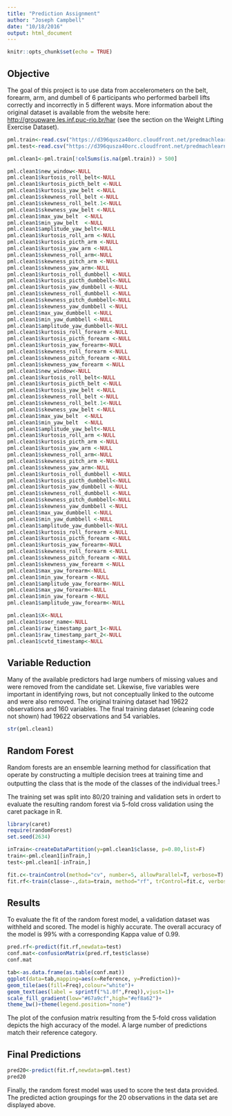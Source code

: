 ```yaml
---
title: "Prediction Assignment"
author: "Joseph Campbell"
date: "10/18/2016"
output: html_document
---
```


```r
knitr::opts_chunk$set(echo = TRUE)
```

## Objective
The goal of this project is to use data from accelerometers on the belt, forearm, arm, and dumbell of 6 participants who performed barbell lifts correctly and incorrectly in 5 different ways. More information about the original dataset is available from the website here: <http://groupware.les.inf.puc-rio.br/har> (see the section on the Weight Lifting Exercise Dataset).
```r
pml.train<-read.csv("https://d396qusza40orc.cloudfront.net/predmachlearn/pml-training.csv")
pml.test<-read.csv("https://d396qusza40orc.cloudfront.net/predmachlearn/pml-testing.csv")

pml.clean1<-pml.train[!colSums(is.na(pml.train)) > 500]

pml.clean1$new_window<-NULL
pml.clean1$kurtosis_roll_belt<-NULL
pml.clean1$kurtosis_picth_belt <-NULL
pml.clean1$kurtosis_yaw_belt <-NULL
pml.clean1$skewness_roll_belt <-NULL
pml.clean1$skewness_roll_belt.1<-NULL
pml.clean1$skewness_yaw_belt <-NULL 
pml.clean1$max_yaw_belt  <-NULL  
pml.clean1$min_yaw_belt  <-NULL 
pml.clean1$amplitude_yaw_belt<-NULL
pml.clean1$kurtosis_roll_arm <-NULL
pml.clean1$kurtosis_picth_arm <-NULL
pml.clean1$kurtosis_yaw_arm <-NULL
pml.clean1$skewness_roll_arm<-NULL
pml.clean1$skewness_pitch_arm <-NULL
pml.clean1$skewness_yaw_arm<-NULL
pml.clean1$kurtosis_roll_dumbbell <-NULL
pml.clean1$kurtosis_picth_dumbbell<-NULL
pml.clean1$kurtosis_yaw_dumbbell <-NULL
pml.clean1$skewness_roll_dumbbell <-NULL
pml.clean1$skewness_pitch_dumbbell<-NULL
pml.clean1$skewness_yaw_dumbbell <-NULL
pml.clean1$max_yaw_dumbbell <-NULL
pml.clean1$min_yaw_dumbbell <-NULL
pml.clean1$amplitude_yaw_dumbbell<-NULL
pml.clean1$kurtosis_roll_forearm <-NULL
pml.clean1$kurtosis_picth_forearm <-NULL
pml.clean1$kurtosis_yaw_forearm<-NULL
pml.clean1$skewness_roll_forearm <-NULL
pml.clean1$skewness_pitch_forearm <-NULL
pml.clean1$skewness_yaw_forearm <-NULL
pml.clean1$new_window<-NULL
pml.clean1$kurtosis_roll_belt<-NULL
pml.clean1$kurtosis_picth_belt <-NULL
pml.clean1$kurtosis_yaw_belt <-NULL
pml.clean1$skewness_roll_belt <-NULL
pml.clean1$skewness_roll_belt.1<-NULL
pml.clean1$skewness_yaw_belt <-NULL 
pml.clean1$max_yaw_belt  <-NULL  
pml.clean1$min_yaw_belt  <-NULL 
pml.clean1$amplitude_yaw_belt<-NULL
pml.clean1$kurtosis_roll_arm <-NULL
pml.clean1$kurtosis_picth_arm <-NULL
pml.clean1$kurtosis_yaw_arm <-NULL
pml.clean1$skewness_roll_arm<-NULL
pml.clean1$skewness_pitch_arm <-NULL
pml.clean1$skewness_yaw_arm<-NULL
pml.clean1$kurtosis_roll_dumbbell <-NULL
pml.clean1$kurtosis_picth_dumbbell<-NULL
pml.clean1$kurtosis_yaw_dumbbell <-NULL
pml.clean1$skewness_roll_dumbbell <-NULL
pml.clean1$skewness_pitch_dumbbell<-NULL
pml.clean1$skewness_yaw_dumbbell <-NULL
pml.clean1$max_yaw_dumbbell <-NULL
pml.clean1$min_yaw_dumbbell <-NULL
pml.clean1$amplitude_yaw_dumbbell<-NULL
pml.clean1$kurtosis_roll_forearm <-NULL
pml.clean1$kurtosis_picth_forearm <-NULL
pml.clean1$kurtosis_yaw_forearm<-NULL
pml.clean1$skewness_roll_forearm <-NULL
pml.clean1$skewness_pitch_forearm <-NULL
pml.clean1$skewness_yaw_forearm <-NULL
pml.clean1$max_yaw_forearm<-NULL
pml.clean1$min_yaw_forearm <-NULL
pml.clean1$amplitude_yaw_forearm<-NULL
pml.clean1$max_yaw_forearm<-NULL
pml.clean1$min_yaw_forearm <-NULL
pml.clean1$amplitude_yaw_forearm<-NULL

pml.clean1$X<-NULL                   
pml.clean1$user_name<-NULL
pml.clean1$raw_timestamp_part_1<-NULL
pml.clean1$raw_timestamp_part_2<-NULL 
pml.clean1$cvtd_timestamp<-NULL
```
## Variable Reduction
Many of the available predictors had large numbers of missing values and were removed from the candidate set. Likewise, five variables were important in identifying rows, but not conceptually linked to the outcome and were also removed. The original training dataset had 19622 observations and 160 variables. The final training dataset (cleaning code not shown) had 19622 observations and 54 variables.

```r
str(pml.clean1)
```

## Random Forest
Random forests are an ensemble learning method for classification that operate by constructing a multiple decision trees at training time and outputting the class that is the mode of the classes of the individual trees.<sup>[1](http://ect.bell-labs.com/who/tkh/publications/papers/odt.pdf)</sup>

The training set was split into 80/20 training and validation sets in ordert to evaluate the resulting random forest via 5-fold cross validation using the caret package in R.

```r
library(caret)
require(randomForest)
set.seed(2634)
```
```r
inTrain<-createDataPartition(y=pml.clean1$classe, p=0.80,list=F)
train<-pml.clean1[inTrain,] 
test<-pml.clean1[-inTrain,] 

fit.c<-trainControl(method="cv", number=5, allowParallel=T, verbose=T)
fit.rf<-train(classe~.,data=train, method="rf", trControl=fit.c, verbose=F)
```

## Results
To evaluate the fit of the random forest model, a validation dataset was withheld and scored. The model is highly accurate. The overall accuracy of the model is 99% with a corresponding Kappa value of 0.99.

```r
pred.rf<-predict(fit.rf,newdata=test)
conf.mat<-confusionMatrix(pred.rf,test$classe)
conf.mat
```

```r
tab<-as.data.frame(as.table(conf.mat))
ggplot(data=tab,mapping=aes(x=Reference, y=Prediction))+
geom_tile(aes(fill=Freq),colour="white")+
geom_text(aes(label = sprintf("%1.0f",Freq)),vjust=1)+
scale_fill_gradient(low="#67a9cf",high="#ef8a62")+
theme_bw()+theme(legend.position="none")
```

The plot of the confusion matrix resulting from the 5-fold cross validation depicts the high accuracy of the model. A large number of predictions match their reference category.

## Final Predictions
```r
pred20<-predict(fit.rf,newdata=pml.test)
pred20
```

Finally, the random forest model was used to score the test data provided. The predicted action groupings for the 20 observations in the data set are displayed above.